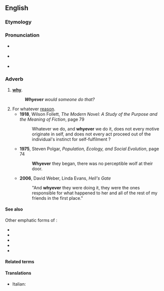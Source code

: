 ==English==

===Etymology===
{{compound|en|why|ever}}

===Pronunciation===
* {{a|US}} {{IPA|en|/waɪˈɛvɚ/|/ʍaɪˈɛvɚ/|qual1=with [[w:Wine–whine merger|''wine''–''whine'' merger]]|qual2=without ''wine''–''whine'' merger}}
* {{audio|en|en-US whyever.ogg|Audio (US)}} {{qualifier|''wine''–''whine'' merged}}
* {{rhymes|en|ɛvə(ɹ)|s=3}}

===Adverb===
{{en-adv|-}}

# {{non-gloss definition|An emphatic form of}} '''[[why]]'''.
#: '''''Whyever''' would someone do that?''
# For whatever [[reason]].
#* '''1918''', Wilson Follett, ''The Modern Novel: A Study of the Purpose and the Meaning of Fiction'', page 79
#*: Whatever we do, and '''whyever''' we do it, does not every motive originate in self, and does not every act proceed out of the individual's instinct for self-fulfilment ?
#* '''1975''', Steven Polgar, ''Population, Ecology, and Social Evolution'', page 74
#*: '''Whyever''' they began, there was no perceptible wolf at their door.
#* '''2006''', David Weber, Linda Evans, ''Hell's Gate''
#*: "And '''whyever''' they were doing it, they were the ones responsible for what happened to her and all of the rest of my friends in the first place."

==== See also ====
Other emphatic forms of '''{{l|en|why|||pos=|tr=}}''':

* {{l|en|why on Earth|||pos=|tr=}}
* {{l|en|why in God's name|||pos=|tr=}}
* {{l|en|why oh why|||pos=|tr=}}
* {{l|en|why in Sam Hill|||pos=|tr=}}
* {{l|en|whysoever|||pos=|tr=}}

====Related terms====
{{col4|en|collapse=0|
|however
|howsoever
|whatever
|whatsoever
|whenever
|whensoever
|wherever
|wheresoever
|whichever
|whoever
|whomever
|whomsoever
|whosoever
|wherever
|wheresoever
|whysoever
}}

====Translations====
{{trans-top|for whatever reason}}
* Italian: {{t|it|perché mai}}
{{trans-mid}}
{{trans-bottom}}